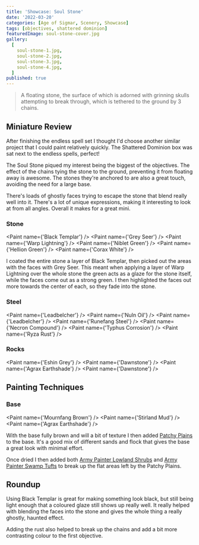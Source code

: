 ```yaml
---
title: 'Showcase: Soul Stone'
date: '2022-03-20'
categories: [Age of Sigmar, Scenery, Showcase]
tags: [objectives, shattered dominion]
featuredImage: soul-stone-cover.jpg
gallery:
  [
    soul-stone-1.jpg,
    soul-stone-2.jpg,
    soul-stone-3.jpg,
    soul-stone-4.jpg,
  ]
published: true
---
```


> A floating stone, the surface of which is adorned with grinning skulls attempting to break through, which is
> tethered to the ground by 3 chains.

## Miniature Review

After finishing the endless spell set I thought I'd choose another similar project that I could paint relatively
quickly. The Shattered Dominion box was sat next to the endless spells, perfect!

The Soul Stone piqued my interest being the biggest of the objectives. The effect of the chains tying the stone to the
ground, preventing it from floating away is awesome. The stones they're anchored to are also a great touch, avoiding
the need for a large base.

There's loads of ghostly faces trying to escape the stone that blend really well into it. There's a lot of unique
expressions, making it interesting to look at from all angles. Overall it makes for a great mini.

### Stone
<Paint name={'Black Templar'} />
<Paint name={'Grey Seer'} />
<Paint name={'Warp Lightning'} />
<Paint name={'Niblet Green'} />
<Paint name={'Hellion Green'} />
<Paint name={'Corax White'} />

I coated the entire stone a layer of Black Templar, then picked out the areas with the faces with Grey Seer. This meant
when applying a layer of Warp Lightning over the whole stone the green acts as a glaze for the stone itself, while the
faces come out as a strong green. I then highlighted the faces out more towards the center of each, so they fade into
the stone.

### Steel
<Paint name={'Leadbelcher'} />
<Paint name={'Nuln Oil'} />
<Paint name={'Leadbelcher'} />
<Paint name={'Runefang Steel'} />
<Paint name={'Necron Compound'} />
<Paint name={'Typhus Corrosion'} />
<Paint name={'Ryza Rust'} />

### Rocks
<Paint name={'Eshin Grey'} />
<Paint name={'Dawnstone'} />
<Paint name={'Agrax Earthshade'} />
<Paint name={'Dawnstone'} />

## Painting Techniques

### Base
<Paint name={'Mournfang Brown'} />
<Paint name={'Stirland Mud'} />
<Paint name={'Agrax Earthshade'} />

With the base fully brown and will a bit of texture I then added
[Patchy Plains](https://www.geekgamingscenics.com/collections/base-ready-range/products/lukes-aps-base-ready-patchy-plains)
to the base. It's a good mix of different sands and flock that gives the base a great look with minimal effort.

Once dried I then added both [Army Painter Lowland Shrubs](https://www.amazon.co.uk/gp/product/B086MBW9R9) and
[Army Painter Swamp Tufts](https://www.amazon.co.uk/gp/product/B07R8GZQYR) to break up the flat areas left by the
Patchy Plains.

## Roundup

Using Black Templar is great for making something look black, but still being light enough that a coloured glaze still
shows up really well. It really helped with blending the faces into the stone and gives the whole thing a really
ghostly, haunted effect.

Adding the rust also helped to break up the chains and add a bit more contrasting colour to the first objective.
